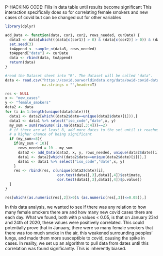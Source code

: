 P-HACKING CODE:
  Fills in data table until results become significant
  This interaction specifically does so for correlating female smokers and new cases of covid but can be changed out for other variables
```{r}
library(dplyr)

add_Data <- function(data, cor1, cor2, rows_needed, curDate) {
  data3 <- data[which(((data[c(cor1)] > 0) & (data[c(cor2)] > 0)) & (data$date != curDate)),]
  set.seed(3)
  toAppend <- sample_n(data3, rows_needed)
  toAppend["date"] <- curDate
  data <- rbind(data, toAppend)
  return(data)
}
```
  

```{r}
#read the Dataset sheet into "R". The dataset will be called "data".
data <- read.csv("https://covid.ourworldindata.org/data/owid-covid-data.csv",
                 na.strings = "",header=T)

res <- NULL
x <- "new_cases"
y <- "female_smokers"
data2 <- data
for (i in 1:length(unique(data$date))){
  data1 <- data2[which((data2$date==unique(data2$date)[i])),]
  data1 <- data1 %>% select("iso_code","date",x, y)
  my_sum = sum(rowSums(!is.na(data1[,3:4]))==2)
  # if there are at least 8, add more dates to the set until it reaches 10 so that results
  # a higher chance of being significant
  if (my_sum>=8){ 
    if(my_sum < 10){
      rows_needed = 10 - my_sum 
      data2 <- add_Data(data2, x, y, rows_needed, unique(data2$date)[i] )
      data1 <- data2[which((data2$date==unique(data2$date)[i])),]
      data1 <- data1 %>% select("iso_code","date",x, y)
    }
    res <- rbind(res, c(unique(data2$date)[i],
                        cor.test(data1[,3],data1[,4])$estimate,
                        cor.test(data1[,3],data1[,4])$p.value))
  }
}

res[which((as.numeric(res[,2])>0)& (as.numeric(res[,3])<=0.05)),]
```

In this data analysis, we wanted to see if there was any relation to how many female smokers there are and how many new covid cases there are each day. What we found, both with p values < 0.05, is that on January 23rd and 24th of 2020, these values were positively correlated. This could potentially prove that in January, there were so many female smokers that there was too much smoke in the air, this weakened surrounding peoples' lungs, and made them more susceptible to covid, causing the spike in cases. In reality, we set up an algorithm to pull data from dates until this correlation was found significantly. This is inherently biased. 
